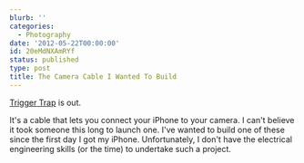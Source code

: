 ```yaml
---
blurb: ''
categories:
  - Photography
date: '2012-05-22T00:00:00'
id: 20eMdNXAmRYf
status: published
type: post
title: The Camera Cable I Wanted To Build
---
```


[Trigger Trap][1] is out. 

It's a cable that lets you connect your iPhone to your camera. I can't believe it took someone this long to launch one. I've wanted to build one of these since the first day I got my iPhone. Unfortunately, I don't have the electrical engineering skills (or the time) to undertake such a project. 


[1]: https://triggertrap.com/

